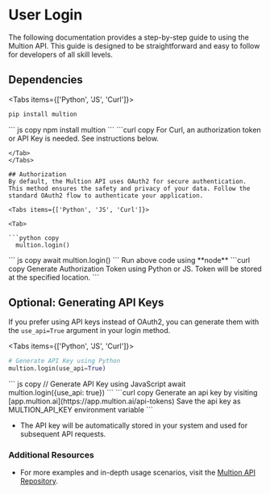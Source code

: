 # User Login

The following documentation provides a step-by-step guide to using the Multion API. This guide is designed to be straightforward and easy to follow for developers of all skill levels.

## Dependencies

 
<Tabs items={['Python', 'JS', 'Curl']}>
  <Tab>
  ```python copy
  pip install multion
  ```
  </Tab>
  <Tab>
  ``` js copy 
  npm install multion
  ```
  </Tab>
  <Tab>
  ```curl copy
For Curl, an authorization token or API Key is needed. See instructions below.

````
</Tab>
</Tabs>

## Authorization
By default, the Multion API uses OAuth2 for secure authentication. This method ensures the safety and privacy of your data. Follow the standard OAuth2 flow to authenticate your application.

<Tabs items={['Python', 'JS', 'Curl']}>

<Tab>

```python copy
  multion.login()
````

  </Tab>
  <Tab>
  ``` js copy 
    await multion.login()
  ```
<Callout type="info" emoji="ℹ️">
 Run above code using **node**
</Callout>
  </Tab>
  <Tab>
  ```curl copy
Generate Authorization Token using Python or JS. Token will be stored at the specified location.
  ```
  </Tab>
</Tabs>

## Optional: Generating API Keys

If you prefer using API keys instead of OAuth2, you can generate them with the `use_api=True` argument in your login method.

<Tabs items={['Python', 'JS', 'Curl']}>
<Tab>
 ```python copy
 # Generate API Key using Python
 multion.login(use_api=True)
 ```
  </Tab>
  <Tab>
 ``` js copy 
 // Generate API Key using JavaScript
 await multion.login({use_api: true})
 ```
  </Tab>
  <Tab>
 ```curl copy
Generate an api key by visiting [app.multion.ai](https://app.multion.ai/api-tokens)
Save the api key as MULTION_API_KEY environment variable
 ```
  </Tab>
</Tabs>

- The API key will be automatically stored in your system and used for subsequent API requests.

### Additional Resources

- For more examples and in-depth usage scenarios, visit the [Multion API Repository](https://github.com/MULTI-ON/api).
